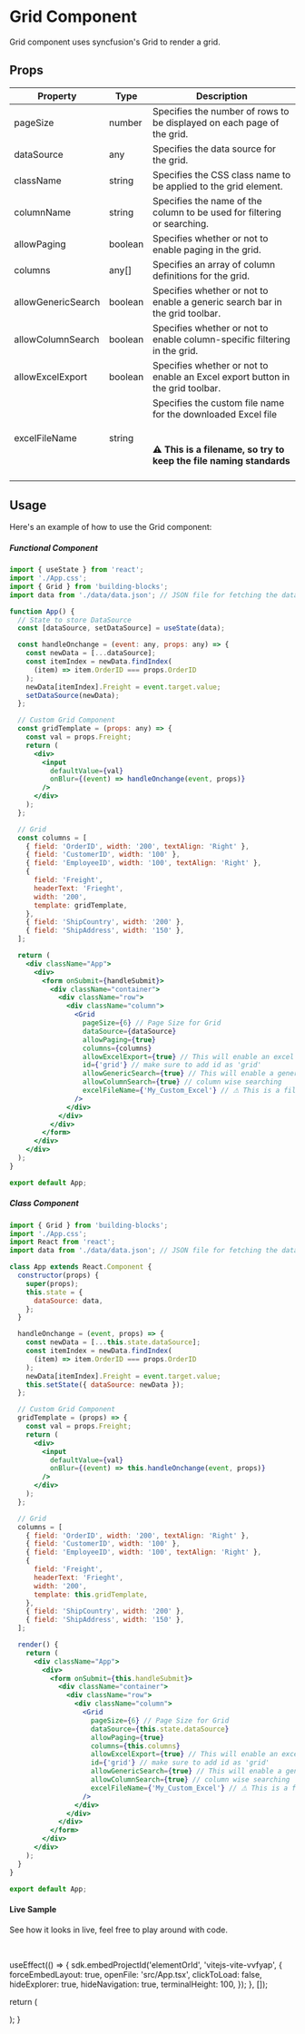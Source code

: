 # Grid Component

Grid component uses syncfusion's Grid to render a grid.

## Props

| Property           | Type    | Description                                                                                                                                        |
| ------------------ | ------- | -------------------------------------------------------------------------------------------------------------------------------------------------- |
| pageSize           | number  | Specifies the number of rows to be displayed on each page of the grid.                                                                             |
| dataSource         | any     | Specifies the data source for the grid.                                                                                                            |
| className          | string  | Specifies the CSS class name to be applied to the grid element.                                                                                    |
| columnName         | string  | Specifies the name of the column to be used for filtering or searching.                                                                            |
| allowPaging        | boolean | Specifies whether or not to enable paging in the grid.                                                                                             |
| columns            | any[]   | Specifies an array of column definitions for the grid.                                                                                             |
| allowGenericSearch | boolean | Specifies whether or not to enable a generic search bar in the grid toolbar.                                                                       |
| allowColumnSearch  | boolean | Specifies whether or not to enable column-specific filtering in the grid.                                                                          |
| allowExcelExport   | boolean | Specifies whether or not to enable an Excel export button in the grid toolbar.                                                                     |
| excelFileName      | string  | Specifies the custom file name for the downloaded Excel file <br /><br /> <h4>⚠ This is a filename, so try to keep the file naming standards </h4> |

## Usage

Here's an example of how to use the Grid component:

##### Functional Component

```jsx copy filename="App.tsx"
import { useState } from 'react';
import './App.css';
import { Grid } from 'building-blocks';
import data from './data/data.json'; // JSON file for fetching the data

function App() {
  // State to store DataSource
  const [dataSource, setDataSource] = useState(data);

  const handleOnchange = (event: any, props: any) => {
    const newData = [...dataSource];
    const itemIndex = newData.findIndex(
      (item) => item.OrderID === props.OrderID
    );
    newData[itemIndex].Freight = event.target.value;
    setDataSource(newData);
  };

  // Custom Grid Component
  const gridTemplate = (props: any) => {
    const val = props.Freight;
    return (
      <div>
        <input
          defaultValue={val}
          onBlur={(event) => handleOnchange(event, props)}
        />
      </div>
    );
  };

  // Grid
  const columns = [
    { field: 'OrderID', width: '200', textAlign: 'Right' },
    { field: 'CustomerID', width: '100' },
    { field: 'EmployeeID', width: '100', textAlign: 'Right' },
    {
      field: 'Freight',
      headerText: 'Frieght',
      width: '200',
      template: gridTemplate,
    },
    { field: 'ShipCountry', width: '200' },
    { field: 'ShipAddress', width: '150' },
  ];

  return (
    <div className="App">
      <div>
        <form onSubmit={handleSubmit}>
          <div className="container">
            <div className="row">
              <div className="column">
                <Grid
                  pageSize={6} // Page Size for Grid
                  dataSource={dataSource}
                  allowPaging={true}
                  columns={columns}
                  allowExcelExport={true} // This will enable an excel export option
                  id={'grid'} // make sure to add id as 'grid'
                  allowGenericSearch={true} // This will enable a generic serach
                  allowColumnSearch={true} // column wise searching
                  excelFileName={'My_Custom_Excel'} // ⚠ This is a filename, so try to keep the file naming standards
                />
              </div>
            </div>
          </div>
        </form>
      </div>
    </div>
  );
}

export default App;
```

##### Class Component

```jsx copy filename="App.tsx"
import { Grid } from 'building-blocks';
import './App.css';
import React from 'react';
import data from './data/data.json'; // JSON file for fetching the data

class App extends React.Component {
  constructor(props) {
    super(props);
    this.state = {
      dataSource: data,
    };
  }

  handleOnchange = (event, props) => {
    const newData = [...this.state.dataSource];
    const itemIndex = newData.findIndex(
      (item) => item.OrderID === props.OrderID
    );
    newData[itemIndex].Freight = event.target.value;
    this.setState({ dataSource: newData });
  };

  // Custom Grid Component
  gridTemplate = (props) => {
    const val = props.Freight;
    return (
      <div>
        <input
          defaultValue={val}
          onBlur={(event) => this.handleOnchange(event, props)}
        />
      </div>
    );
  };

  // Grid
  columns = [
    { field: 'OrderID', width: '200', textAlign: 'Right' },
    { field: 'CustomerID', width: '100' },
    { field: 'EmployeeID', width: '100', textAlign: 'Right' },
    {
      field: 'Freight',
      headerText: 'Frieght',
      width: '200',
      template: this.gridTemplate,
    },
    { field: 'ShipCountry', width: '200' },
    { field: 'ShipAddress', width: '150' },
  ];

  render() {
    return (
      <div className="App">
        <div>
          <form onSubmit={this.handleSubmit}>
            <div className="container">
              <div className="row">
                <div className="column">
                  <Grid
                    pageSize={6} // Page Size for Grid
                    dataSource={this.state.dataSource}
                    allowPaging={true}
                    columns={this.columns}
                    allowExcelExport={true} // This will enable an excel export option
                    id={'grid'} // make sure to add id as 'grid'
                    allowGenericSearch={true} // This will enable a generic serach
                    allowColumnSearch={true} // column wise searching
                    excelFileName={'My_Custom_Excel'} // ⚠ This is a filename, so try to keep the file naming standards
                  />
                </div>
              </div>
            </div>
          </form>
        </div>
      </div>
    );
  }
}

export default App;
```

#### Live Sample

See how it looks in live, feel free to play around with code.

<br />


  useEffect(() => {
    sdk.embedProjectId('elementOrId', 'vitejs-vite-vvfyap', {
      forceEmbedLayout: true,
      openFile: 'src/App.tsx',
      clickToLoad: false,
      hideExplorer: true,
      hideNavigation: true,
      terminalHeight: 100,
    });
  }, []);

return (

<div>
  <div id="elementOrId" className={styles.elementOrId}></div>
</div>
); }

<GridLive />
